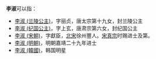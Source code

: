 '''李淑'''可以指：
*[[李淑_(兰陵公主)|李淑 (兰陵公主)]]，字丽贞，唐太宗第十九女，封兰陵公主
*[[李淑_(纪国公主)|李淑 (纪国公主)]]，字上玄，唐肃宗第六女，封纪国公主
*[[李淑_(宋朝)|李淑 (宋朝)]]，字獻臣，[[北宋|北宋]]徐州豐人。[[宋真宗|宋真宗]]时赐进士及第。 
*[[李淑_(明朝)|李淑 (明朝)]]，明朝嘉靖二十九年进士
*[[李淑_(韓國)|李淑 (韓國)]]，韩国明星

{{消歧義|S淑|Cat=二字李姓人名消歧义}}